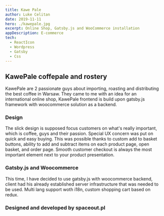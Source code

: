 ---
title: Kawe Pale
author: Luke Celitan
date: 2019-11-11
hero: ./kawepale.jpg
excerpt: Online Shop, Gatsby.js and WooCommerce installation
appDescription: E-commerce
tech:
  - ReactIcon
  - Wordpress
  - Gatsby
  - Css
---

## KawePale coffepale and rostery

KawePale are 2 passionate guys about importing, roasting and distributing the best coffee in Warsaw. They came to me with an idea for an international online shop, KawePale frontend is build upon gatsby.js framework with woocommerce solution as a backend.

### Design

The slick design is supposed focus customers on what's really important, which is coffee, guys and their passion. Special UX concern was put on quick and easy buying. This was possible thanks to custom add to basket buttons, ability to add and subtract items on each product page, open basket, and order page. Smooth customer checkout is always the most important element next to your product presentation.

### Gatsby.js and Woocommerce
This time, I have decided to use gatsby.js with woocommerce backend, client had his already established server infrastructure that was needed to be used. Multi lang support woth i18n, custom shopping cart based on redux.

### Designed and developed by spaceout.pl